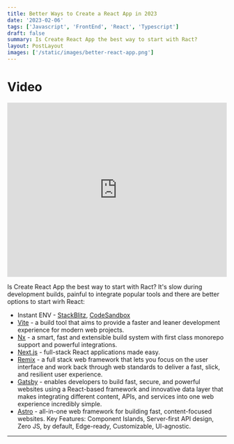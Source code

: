 ```yaml
---
title: Better Ways to Create a React App in 2023
date: '2023-02-06'
tags: ['Javascript', 'FrontEnd', 'React', 'Typescript']
draft: false
summary: Is Create React App the best way to start with Ract?
layout: PostLayout
images: ['/static/images/better-react-app.png']
---
```


# Video

<iframe width="100%" height="400" src="https://www.youtube.com/embed/2OTq15A5s0Y" title="YouTube video player" frameborder="0" allow="accelerometer; autoplay; clipboard-write; encrypted-media; gyroscope; picture-in-picture; web-share" allowfullscreen></iframe>

Is Create React App the best way to start with Ract? It's slow during development builds, painful to integrate popular tools and there are better options to start wirh React:

- Instant ENV - [StackBlitz](https://stackblitz.com/), [CodeSandbox](https://codesandbox.io/)
- [Vite](https://vitejs.dev/) - a build tool that aims to provide a faster and leaner development experience for modern web projects.
- [Nx](https://nx.dev/) - a smart, fast and extensible build system with first class monorepo support and powerful integrations.
- [Next.js](https://nextjs.org/) - full-stack React applications made easy. 
- [Remix](https://remix.run/) - a full stack web framework that lets you focus on the user interface and work back through web standards to deliver a fast, slick, and resilient user experience.
- [Gatsby](https://www.gatsbyjs.com/) - enables developers to build fast, secure, and powerful websites using a React-based framework and innovative data layer that makes integrating different content, APIs, and services into one web experience incredibly simple. 
- [Astro](https://astro.build/) - all-in-one web framework for building fast, content-focused websites. Key Features: Component Islands, Server-first API design, Zero JS, by default, Edge-ready, Customizable, UI-agnostic.

---